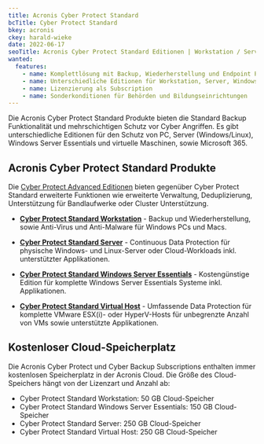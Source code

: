 ```yaml
---
title: Acronis Cyber Protect Standard
bcTitle: Cyber Protect Standard
bkey: acronis
ckey: harald-wieke
date: 2022-06-17
seoTitle: Acronis Cyber Protect Standard Editionen | Workstation / Server / Windows Server Essentials / Virtual Host
wanted:
  features:
    - name: Komplettlösung mit Backup, Wiederherstellung und Endpoint Protection
    - name: Unterschiedliche Editionen für Workstation, Server, Windows Server Essentials und Virtual Host
    - name: Lizenzierung als Subscription
    - name: Sonderkonditionen für Behörden und Bildungseinrichtungen
---
```




<Intro>

  Die Acronis Cyber Protect Standard Produkte bieten die Standard Backup Funktionalität und mehrschichtigen Schutz vor Cyber Angriffen. Es gibt unterschiedliche Editionen für den Schutz von PC, Server (Windows/Linux), Windows Server Essentials und virtuelle Maschinen, sowie Microsoft 365.


</Intro>

<TOC />



## Acronis Cyber Protect Standard Produkte


<Info>

  Die [Cyber Protect Advanced Editionen](/hersteller/acronis/cyber-protect-advanced/) bieten gegenüber Cyber Protect Standard erweiterte Funktionen wie erweiterte Verwaltung, Deduplizierung, Unterstützung für Bandlaufwerke oder Cluster Unterstützung.


</Info>



- **[Cyber Protect Standard Workstation](/hersteller/acronis/cyber-protect-standard/workstation/)** - Backup und Wiederherstellung, sowie Anti-Virus und Anti-Malware für Windows PCs und Macs.

- **[Cyber Protect Standard Server](/hersteller/acronis/cyber-protect-standard/server/)** - Continuous Data Protection für physische Windows- und Linux-Server oder Cloud-Workloads inkl. unterstützter Applikationen.

- **[Cyber Protect Standard Windows Server Essentials](/hersteller/acronis/cyber-protect-standard/windows-server-essentials/)** - Kostengünstige Edition für komplette Windows Server Essentials Systeme inkl. Applikationen.

- **[Cyber Protect Standard Virtual Host](/hersteller/acronis/cyber-protect-standard/virtual-host/)** - Umfassende Data Protection für komplette VMware ESX(i)- oder HyperV-Hosts für unbegrenzte Anzahl von VMs sowie unterstützte Applikationen.


## Kostenloser Cloud-Speicherplatz

  Die Acronis Cyber Protect und Cyber Backup Subscriptions enthalten immer kostenlosen Speicherplatz in der Acronis Cloud. Die Größe des Cloud-Speichers hängt von der Lizenzart und Anzahl ab:

 - Cyber Protect Standard Workstation: 50 GB Cloud-Speicher
 - Cyber Protect Standard Windows Server Essentials: 150 GB Cloud-Speicher
 - Cyber Protect Standard Server: 250 GB Cloud-Speicher
 - Cyber Protect Standard Virtual Host: 250 GB Cloud-Speicher
